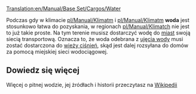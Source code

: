 [[Translation:en/Manual/Base Set/Cargos/Water]]

{{pl/Manual/Base Set/Cargos/Ładunek|name=Woda
|image=Water.png
|produced=[[pl/Manual/Base Set/Industries/Ujęcie wody|Ujęcie wody]]
|accepted=[[pl/Manual/Base Set/Industries/Wieża ciśnień|Wieża ciśnień]]
}}
Podczas gdy w klimacie [[pl/Manual/Klimat]]m i [[pl/Manual/Klimat]]m '''woda''' jest stosunkowo łatwa do pozyskania, w regionach [[pl/Manual/Klimat]]ch nie jest to już takie proste.  Na tym terenie musisz dostarczyć wodę do [[pl/Manual/Miasta|miast]] swoją siecią transportową.  Oznacza to, że woda odebrana z [[pl/Manual/Base Set/Industries/Ujęcie wody|ujęcia wody]] musi zostać dostarczona do [[pl/Manual/Base Set/Industries/Wieża ciśnień|wieży ciśnień]], skąd jest dalej rozsyłana do domów za pomocą miejskiej sieci wodociągowej.

==Dowiedz się więcej==
Więcej o pitnej wodzie, jej żródłach i historii przeczytasz na [https://pl.wikipedia.org/wiki/Woda_pitna Wikipedii]

{{pl/Manual/Navbox Ładunek}}